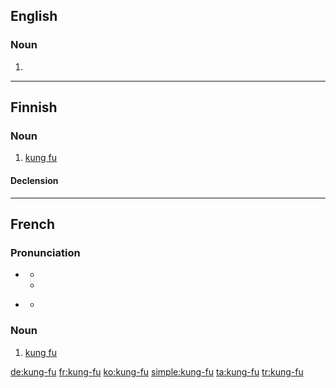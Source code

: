 ==English==

===Noun===
{{en-noun|-}}

# {{alternative spelling of|kung fu}}

----

==Finnish==

===Noun===
{{fi-noun}}

# [[kung fu]]

====Declension====
{{fi-decl-rosé|kung-f|u}}

----

==French==
===Pronunciation===
* {{a|France}} {{IPA|/kuŋ.fu/|lang=fr}}
** {{audio|Fr-Normandie-kung-fu.ogg|Audio (France)}}
** {{audio|Fr-kung-fu.ogg|Audio (France)}}
* {{a|Quebec}} {{IPA|/kɔŋ.fu/|lang=fr}}
** {{audio|FR QC kung-fu.ogg|Audio (Quebec)}}

===Noun===
{{fr-noun-unc|m|sort=kung fu}}

# [[kung fu]]

[[de:kung-fu]]
[[fr:kung-fu]]
[[ko:kung-fu]]
[[simple:kung-fu]]
[[ta:kung-fu]]
[[tr:kung-fu]]